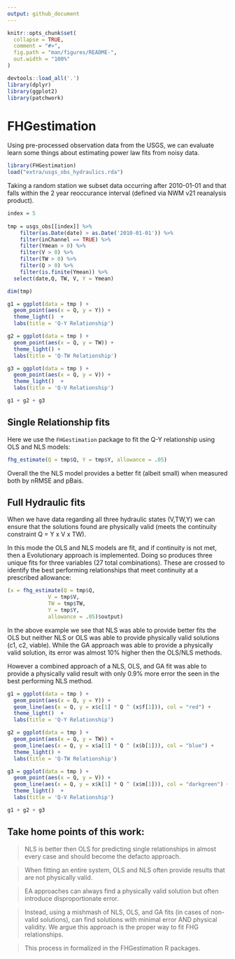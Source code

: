 ```yaml
---
output: github_document
---
```


<!-- README.md is generated from README.Rmd. Please edit that file -->

```r
knitr::opts_chunk$set(
  collapse = TRUE,
  comment = "#>",
  fig.path = "man/figures/README-",
  out.width = "100%"
)

devtools::load_all('.')
library(dplyr)
library(ggplot2)
library(patchwork)
```

# FHGestimation

Using pre-processed observation data from the USGS, we can evaluate learn some things about estimating power law fits from noisy data. 

```r
library(FHGestimation)
load("extra/usgs_obs_hydraulics.rda")

```

Taking a random station we subset data occurring after 2010-01-01 and that falls within the 2 year reoccurance interval (defined via NWM v21 reanalysis product).

```r
index = 5
  
tmp = usgs_obs[[index]] %>% 
    filter(as.Date(date) > as.Date('2010-01-01')) %>% 
    filter(inChannel == TRUE) %>%
    filter(Ymean > 0) %>%
    filter(V > 0) %>%
    filter(TW > 0) %>%
    filter(Q > 0) %>%
    filter(is.finite(Ymean)) %>% 
  select(date,Q, TW, V, Y = Ymean)

dim(tmp)

```

```r

g1 = ggplot(data = tmp ) + 
  geom_point(aes(x = Q, y = Y)) + 
  theme_light()  + 
  labs(title = 'Q-Y Relationship')

g2 = ggplot(data = tmp ) + 
  geom_point(aes(x = Q, y = TW)) + 
  theme_light() + 
  labs(title = 'Q-TW Relationship')

g3 = ggplot(data = tmp ) + 
  geom_point(aes(x = Q, y = V)) + 
  theme_light()  + 
  labs(title = 'Q-V Relationship')

g1 + g2 + g3
```

## Single Relationship fits

Here we use the `FHGestimation` package to fit the Q-Y relationship using OLS and NLS models:

```r
fhg_estimate(Q = tmp$Q, Y = tmp$Y, allowance = .05)
```

Overall the the NLS model provides a better fit (albeit small) when measured both by nRMSE and pBais.

## Full Hydraulic fits

When we have data regarding all three hydraulic states (V,TW,Y) we can ensure that the solutions found are physically valid (meets the continuity constraint Q = Y x V x TW).

In this mode the OLS and NLS models are fit, and if continuity is not met, then a Evolutionary approach is implemented. Doing so produces three unique fits for three variables (27 total combinations). These are crossed to identify the best performing relationships that meet continuity at a prescribed allowance:

```r
(x = fhg_estimate(Q = tmp$Q, 
             V = tmp$V, 
             TW = tmp$TW, 
             Y = tmp$Y, 
             allowance = .05)$output)
```



In the above example we see that NLS was able to provide better fits the OLS but neither  NLS or OLS was able to provide physically valid solutions (c1, c2, viable). While the GA approach was able to provide a physically valid solution, its error was almost 10% higher then the OLS/NLS methods.

However a combined approach of a NLS, OLS, and GA fit was able to provide a physically valid result with only 0.9% more error the seen in the best performing NLS method.

```r

g1 = ggplot(data = tmp ) + 
  geom_point(aes(x = Q, y = Y)) + 
  geom_line(aes(x = Q, y = x$c[1] * Q ^ (x$f[1])), col = "red") +
  theme_light()  + 
  labs(title = 'Q-Y Relationship')

g2 = ggplot(data = tmp ) + 
  geom_point(aes(x = Q, y = TW)) + 
  geom_line(aes(x = Q, y = x$a[1] * Q ^ (x$b[1])), col = "blue") +
  theme_light() + 
  labs(title = 'Q-TW Relationship')

g3 = ggplot(data = tmp ) + 
  geom_point(aes(x = Q, y = V)) + 
  geom_line(aes(x = Q, y = x$k[1] * Q ^ (x$m[1])), col = "darkgreen") +
  theme_light()  + 
  labs(title = 'Q-V Relationship')

g1 + g2 + g3
```

## Take home points of this work:

> NLS is better then OLS for predicting single relationships in almost every case and should become the defacto approach.

> When fitting an entire system, OLS and NLS often provide results that are not physically valid.

> EA approaches can always find a physically valid solution but often introduce disproportionate error. 

> Instead, using a mishmash of NLS, OLS, and GA fits (in cases of non-valid solutions), can find solutions with minimal error AND physical validity. We argue  this approach  is the proper way to fit FHG relationships.

> This process in formalized in the FHGestimation R packages.
